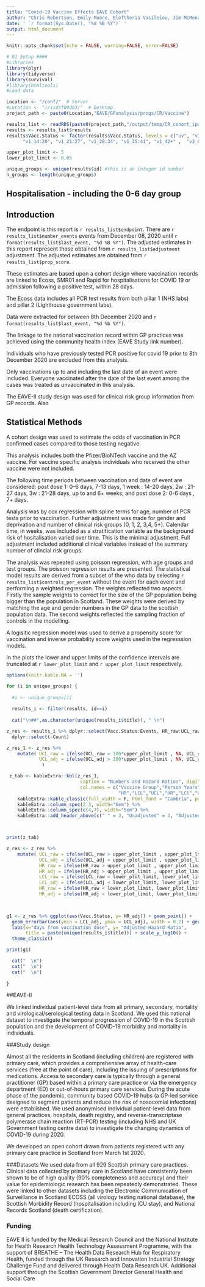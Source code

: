 ```yaml
---
title: "Covid-19 Vaccine Effects EAVE Cohort"
author: "Chris Robertson, Emily Moore, Eleftheria Vasileiou, Jim McMenamin, Colin Simpson,  Aziz Sheikh"
date: ' `r format(Sys.Date(), "%d %B %Y")` '
output: html_document
---
```


```r
knitr::opts_chunk$set(echo = FALSE, warning=FALSE, error=FALSE)

# 01 Setup ####
#Libraries
library(plyr)
library(tidyverse)
library(survival)
#library(htmltools)
#Load data

Location <- "/conf/"  # Server
#Location <- "//isdsf00d03/"  # Desktop
project_path <- paste0(Location,"EAVE/GPanalysis/progs/CR/Vaccine")

results_list <- readRDS(paste0(project_path,"/output/temp/CR_cohort_ipw_hosp_covid.RDS"))
results <- results_list$results
results$Vacc.Status <- factor(results$Vacc.Status, levels = c("uv", "v1_0:6","v1_7:13",
      "v1_14:20", "v1_21:27", "v1_28:34", "v1_35:41", "v1_42+" ,  "v2_0:6",   "v2_7+"))

upper_plot_limit <- 5
lower_plot_limit <- 0.05

unique_groups <- unique(results$id) #this is an integer id number
n_groups <- length(unique_groups)
```
##  Hospitalisation - including the 0-6 day group

## Introduction

The endpoint is this report is `r results_list$endpoint`.  There are `r results_list$number_events` events from December 08, 2020 until `r format(results_list$last_event, "%d %B %Y")`.  The adjusted estimates in this report represent those obtained from `r results_list$adjustment` adjustment.  The adjusted estimates are obtained from `r results_list$prop_score`.

These estimates are based upon a cohort design where vaccination records are linked to Ecoss, SMR01 and Rapid for hospitalisations for COVID 19 or admission following a positive test, within 28 days.

The Ecoss data includes all PCR test results from both pillar 1 (NHS labs) and pillar 2 (Lighthouse government labs).

Data were extracted for  between 8th December 2020 and `r format(results_list$last_event, "%d %b %Y")`.  

The linkage to the national vaccination record within GP practices was achieved using the community health index (EAVE Study link number).  

Individuals who have previously tested PCR positive for covid 19 prior to 8th December 2020 are excluded from this analysis.

Only vaccinations up to and including the last date of an event were included.  Everyone vaccinated after the date of the last event among the cases was treated as unvaccinated in this analysis.

The EAVE-II study design was used for clinical risk group information from GP records.  Also


## Statistical Methods

A cohort design was used to estimate the odds of vaccination in PCR confirmed cases compared to those testing negative. 

This analysis  includes both the Pfizer/BioNTech vaccine and the AZ vaccine. For vaccine specific analysis individuals who received the other vaccine were not included.

The following time periods between vaccination and date of event are considered: post dose 1: 0--6 days, 7-13 days, 1 week : 14-20 days,  2w : 21-27 days, 3w : 21-28 days, up to and 6+ weeks; and post dose 2: 0-6 days , 7+ days.  

Analysis was by cox regression  with spline terms for age,  number of PCR tests prior to vaccination.  Further adjustment was made for gender and deprivation and number of clinical risk groups (0, 1, 2, 3,4, 5+).  Calendar time, in weeks, was included as a stratification variable as the background risk of hositalisation varied over time.  This is the minimal adjustment.  Full adjustment included additional clinical variables instead of the summary number of clincial risk groups.

The analysis was repeated using poisson regression, with age groups and test groups.  The poisson regression results are presented.  The statistical model results are derived from a subset of the who data by selecting `r results_list$controls_per_event` without the event for each event and performing a weighted regression.  The weights reflected two aspects.  Firstly the sample weights to correct for the size of the GP population being bigger than the population in Scotland.  These weights were derived by matching the age and gender numbers in the GP data to the scottish population data.  The second weights reflected the sampling fraction of controls in the modelling.

A logisitic regression model was used to derive a propensity score for vaccination and inverse probability score weights used in the regresssion models.

In the plots the lower and upper limits of the confidence intervals are truncated at `r lower_plot_limit` and `r upper_plot_limit` respectively.




```r
options(knitr.kable.NA = '')

for (i in unique_groups) { 
  
  #i <- unique_groups[1]
  
  results_i <- filter(results, id==i)
  
  cat("\n##",as.character(unique(results_i$title)), " \n") 

z_res <- results_i %>% dplyr::select(Vacc.Status:Events, HR_raw:UCL_raw, HR_adj:UCL_adj) %>% 
  dplyr::select(-Count)

z_res_1 <- z_res %>% 
    mutate( UCL_raw = ifelse(UCL_raw > 100*upper_plot_limit , NA, UCL_raw),
            UCL_adj = ifelse(UCL_adj > 100*upper_plot_limit , NA, UCL_adj)
             )

 z_tab <- kableExtra::kbl(z_res_1, 
                           caption = "Numbers and Hazard Ratios", digits=c(NA,0,0,rep(2,6)), 
                           col.names = c("Vaccine Group","Person Years","Number Events",
                                         "HR","LCL","UCL","HR","LCl","UCL" )) %>%
    kableExtra::kable_classic(full_width = F, html_font = "Cambria", position = "left") %>%
    kableExtra::column_spec(2:3, width="6em") %>% 
    kableExtra::column_spec(c(4,7), width="5em") %>% 
    kableExtra::add_header_above(c(" " = 3, "Unadjusted" = 3, "Adjusted" = 3))



print(z_tab)

z_res <- z_res %>% 
    mutate( UCL_raw = ifelse(UCL_raw > upper_plot_limit , upper_plot_limit, UCL_raw),
            UCL_adj = ifelse(UCL_adj > upper_plot_limit , upper_plot_limit, UCL_adj),
            HR_raw = ifelse(HR_raw > upper_plot_limit , upper_plot_limit, HR_raw),
            HR_adj = ifelse(HR_adj > upper_plot_limit , upper_plot_limit, HR_adj), 
            LCL_raw = ifelse(LCL_raw < lower_plot_limit, lower_plot_limit, LCL_raw),
            LCL_adj = ifelse(LCL_adj < lower_plot_limit, lower_plot_limit, LCL_adj),
            HR_raw = ifelse(HR_raw < lower_plot_limit, lower_plot_limit, HR_raw),
            HR_adj = ifelse(HR_adj < lower_plot_limit, lower_plot_limit, HR_adj) )
  


g1 <- z_res %>% ggplot(aes(Vacc.Status, y= HR_adj)) + geom_point() +
  geom_errorbar(aes(ymin = LCL_adj, ymax = UCL_adj), width = 0.2) + geom_hline(yintercept=1)+
  labs(x="days from vaccination dose", y= "Adjusted Hazard Ratio", 
       title = paste(unique(results_i$title))) + scale_y_log10() + 
  theme_classic() 

print(g1)

  cat("  \n")
  cat("  \n")
  cat("  \n")
  
}

```


##EAVE-II

We linked individual patient-level data from all primary, secondary, mortality and virological/serological testing data in Scotland. We used this national dataset to investigate the temporal progression of COVID-19 in the Scottish population and the development of COVID-19 morbidity and mortality in individuals. 

###Study design

Almost all the residents in Scotland (including children) are registered with primary care, which provides a comprehensive array of health-care services (free at the point of care), including the issuing of prescriptions for medications. Access to secondary care is typically through a general practitioner (GP) based within a primary care practice or via the emergency department (ED) or out-of-hours primary care services. During the acute phase of the pandemic, community based COVID-19 hubs (a GP-led service designed to segment patients and reduce the risk of nosocomial infections) were established. We used anonymised individual patient-level data from general practices, hospitals, death registry, and reverse-transcriptase polymerase chain reaction (RT-PCR) testing (including NHS and UK Government testing centre data) to investigate the changing dynamics of COVID-19 during 2020.

We developed an open cohort drawn from patients registered with any primary care practice in Scotland from March 1st 2020. 

###Datasets
We used data from all 929 Scottish primary care practices. Clinical data collected by primary care in Scotland have consistently been shown to be of high quality (90% completeness and accuracy) and their value for epidemiologic research has been repeatedly demonstrated. These were linked to other datasets including the Electronic Communication of Surveillance in Scotland ECOSS (all virology testing national database), the Scottish Morbidity Record (hospitalisation including ICU stay), and National Records Scotland (death certification).


### Funding

EAVE II is funded by the Medical Research Council and the National Institute for Health Research Health Technology Assessment Programme, with the support of BREATHE – The Health Data Research Hub for Respiratory Health, funded through the UK Research and Innovation Industrial Strategy Challenge Fund and delivered through Health Data Research UK. Additional support through the Scottish Government Director General Health and Social Care


